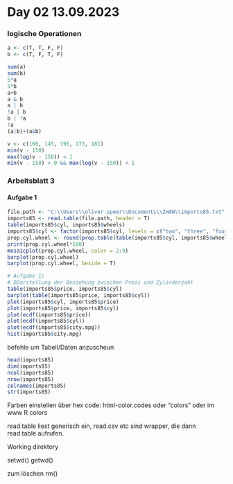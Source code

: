 # Day 02 13.09.2023 {.unnumbered}

### logische Operationen

```r
a <- c(T, T, F, F)
b <- c(T, F, T, F)

sum(a)
sum(b)
5*a
5*b
a+b
a & b
a | b
!a | b
b | !a
!a
(a|b)+(a&b)

v <- c(160, 145, 195, 173, 181)
min(v - 150)
max(log(v - 150)) < 1
min(v - 150) > 0 && max(log(v - 150)) < 1
```

### Arbeitsblatt 3

#### Aufgabe 1

```r
file.path <- "C:\\Users\\oliver.speer\\Documents\\ZHAW\\imports85.txt"
imports85 <- read.table(file.path, header = T)
table(imports85$cyl, imports85$wheels)
imports85$cyl <- factor(imports85$cyl, levels = c("two", "three", "four", "five", "six", "eight", "twelve"))
prop.cyl.wheel <- round(prop.table(table(imports85$cyl, imports85$wheels)), 2)
print(prop.cyl.wheel*100)
mosaicplot(prop.cyl.wheel, color = 2:9)
barplot(prop.cyl.wheel)
barplot(prop.cyl.wheel, beside = T)

# Aufgabe 1c
# DDarstellung der Beziehung zwischen Preis und Zylinderzahl
table(imports85$price, imports85$cyl)
barplot(table(imports85$price, imports85$cyl))
plot(imports85$cyl, imports85$price)
plot(imports85$price, imports85$cyl)
plot(ecdf(imports85$price))
plot(ecdf(imports85$cyl))
plot(ecdf(imports85$city.mpg))
hist(imports85$city.mpg)
```

befehle um Tabell/Daten anzuscheun

```r
head(imports85)
dim(imports85)
ncol(imports85)
nrow(imports85)
colnames(imports85)
str(imports85)

```

Farben einstellen über hex code: html-color.codes oder "colors" oder im www R colors

read.table liest generisch ein, read.csv etc sind wrapper, die dann read.table aufrufen.

Working direktory

setwd() getwd()

zum löschen rm()



